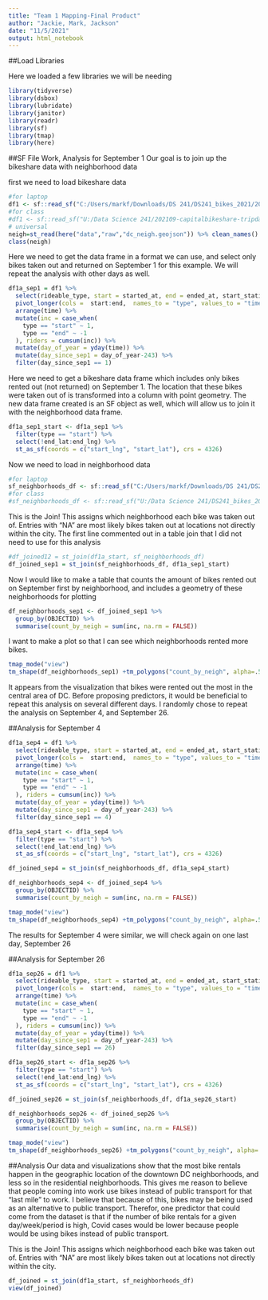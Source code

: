 ```yaml
---
title: "Team 1 Mapping-Final Product"
author: "Jackie, Mark, Jackson"
date: "11/5/2021"
output: html_notebook
---
```


##Load Libraries

Here we loaded a few libraries we will be needing
```r
library(tidyverse) 
library(dsbox) 
library(lubridate)
library(janitor)
library(readr)
library(sf)
library(tmap)
library(here)
```

##SF File Work, Analysis for September 1
Our goal is to join up the bikeshare data with neighborhood data

first we need to load bikeshare data
```r
#for laptop 
df1 <- sf::read_sf("C:/Users/markf/Downloads/DS 241/DS241_bikes_2021/202109-capitalbikeshare-tripdata.csv") %>% clean_names
#for class
#df1 <- sf::read_sf("U:/Data Science 241/202109-capitalbikeshare-tripdata.csv") %>% clean_names
# universal
neigh=st_read(here("data","raw","dc_neigh.geojson")) %>% clean_names()
class(neigh) 
```

Here we need to get the data frame in a format we can use, and select only bikes taken out and returned on September 1 for this example. We will repeat the analysis with other days as well.
```r
df1a_sep1 = df1 %>% 
  select(rideable_type, start = started_at, end = ended_at, start_station_name:end_lng) %>%
  pivot_longer(cols =  start:end,  names_to = "type", values_to = "time")%>%
  arrange(time) %>%
  mutate(inc = case_when(
    type == "start" ~ 1,
    type == "end" ~ -1
  ), riders = cumsum(inc)) %>%
  mutate(day_of_year = yday(time)) %>%
  mutate(day_since_sep1 = day_of_year-243) %>%
  filter(day_since_sep1 == 1)
```

Here we need to get a bikeshare data frame which includes only bikes rented out (not returned) on September 1. The location that these bikes were taken out of is transformed into a column with point geometry. The new data frame created is an SF object as well, which will allow us to join it with the neighborhood data frame.
```r
df1a_sep1_start <- df1a_sep1 %>%
  filter(type == "start") %>%
  select(!end_lat:end_lng) %>%
  st_as_sf(coords = c("start_lng", "start_lat"), crs = 4326)
```

Now we need to load in neighborhood data 
```r
#for laptop 
sf_neighborhoods_df <- sf::read_sf("C:/Users/markf/Downloads/DS 241/DS241_bikes_2021/DC_Health_Planning_Neighborhoods.geojson")
#for class
#sf_neighborhoods_df <- sf::read_sf("U:/Data Science 241/DS241_bikes_2021/DC_Health_Planning_Neighborhoods.geojson")
```

This is the Join! This assigns which neighborhood each bike was taken out of. Entries with "NA" are most likely bikes taken out at locations not directly within the city.
The first line commented out in a table join that I did not need to use for this analysis
```r
#df_joined12 = st_join(df1a_start, sf_neighborhoods_df)
df_joined_sep1 = st_join(sf_neighborhoods_df, df1a_sep1_start)
```


Now I would like to make a table that counts the amount of bikes rented out on September first by neighborhood, and includes a geometry of these neighborhoods for plotting
```r
df_neighborhoods_sep1 <- df_joined_sep1 %>%
  group_by(OBJECTID) %>% 
  summarise(count_by_neigh = sum(inc, na.rm = FALSE))
```

I want to make a plot so that I can see which neighborhoods rented more bikes.
```r
tmap_mode("view")
tm_shape(df_neighborhoods_sep1) +tm_polygons("count_by_neigh", alpha=.5)
```

It appears from the visualization that bikes were rented out the most in the central area of DC. Before proposing predictors, it would be beneficial to repeat this analysis on several different days. I randomly chose to repeat the analysis on September 4, and September 26.

##Analysis for September 4
```r
df1a_sep4 = df1 %>% 
  select(rideable_type, start = started_at, end = ended_at, start_station_name:end_lng) %>%
  pivot_longer(cols =  start:end,  names_to = "type", values_to = "time")%>%
  arrange(time) %>%
  mutate(inc = case_when(
    type == "start" ~ 1,
    type == "end" ~ -1
  ), riders = cumsum(inc)) %>%
  mutate(day_of_year = yday(time)) %>%
  mutate(day_since_sep1 = day_of_year-243) %>%
  filter(day_since_sep1 == 4)
```

```r
df1a_sep4_start <- df1a_sep4 %>%
  filter(type == "start") %>%
  select(!end_lat:end_lng) %>%
  st_as_sf(coords = c("start_lng", "start_lat"), crs = 4326)
```

```r
df_joined_sep4 = st_join(sf_neighborhoods_df, df1a_sep4_start)
```

```r
df_neighborhoods_sep4 <- df_joined_sep4 %>%
  group_by(OBJECTID) %>% 
  summarise(count_by_neigh = sum(inc, na.rm = FALSE))
```

```r
tmap_mode("view")
tm_shape(df_neighborhoods_sep4) +tm_polygons("count_by_neigh", alpha=.5)
```

The results for September 4 were similar, we will check again on one last day, September 26

##Analysis for September 26
```r
df1a_sep26 = df1 %>% 
  select(rideable_type, start = started_at, end = ended_at, start_station_name:end_lng) %>%
  pivot_longer(cols =  start:end,  names_to = "type", values_to = "time")%>%
  arrange(time) %>%
  mutate(inc = case_when(
    type == "start" ~ 1,
    type == "end" ~ -1
  ), riders = cumsum(inc)) %>%
  mutate(day_of_year = yday(time)) %>%
  mutate(day_since_sep1 = day_of_year-243) %>%
  filter(day_since_sep1 == 26)
```

```r
df1a_sep26_start <- df1a_sep26 %>%
  filter(type == "start") %>%
  select(!end_lat:end_lng) %>%
  st_as_sf(coords = c("start_lng", "start_lat"), crs = 4326)
```

```r
df_joined_sep26 = st_join(sf_neighborhoods_df, df1a_sep26_start)
```

```r
df_neighborhoods_sep26 <- df_joined_sep26 %>%
  group_by(OBJECTID) %>% 
  summarise(count_by_neigh = sum(inc, na.rm = FALSE))
```

```r
tmap_mode("view")
tm_shape(df_neighborhoods_sep26) +tm_polygons("count_by_neigh", alpha=.5)
```

##Analysis
Our data and visualizations show that the most bike rentals happen in the geographic location of the downtown DC neighborhoods, and less so in the residential neighborhoods. 
This gives me reason to believe that people coming into work use bikes instead of public transport for that "last mile" to work. I believe that because of this, bikes may be being used as an alternative to public transport.
Therefor, one predictor that could come from the dataset is that if the number of bike rentals for a given day/week/period is high, Covid cases would be lower because people would be using bikes instead of public transport.

This is the Join! This assigns which neighborhood each bike was taken out of. Entries with "NA" are most likely bikes taken out at locations not directly within the city.
```r
df_joined = st_join(df1a_start, sf_neighborhoods_df)
view(df_joined)
```



